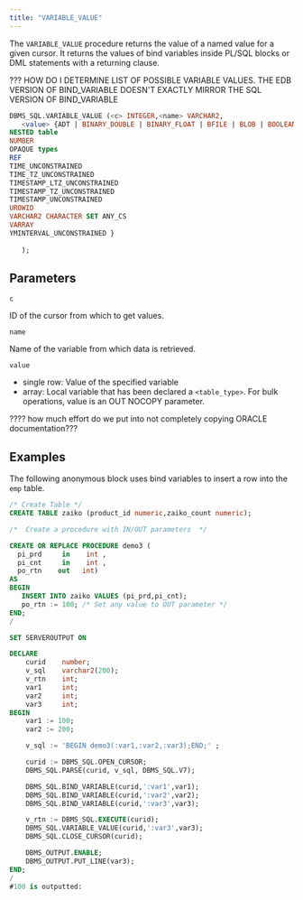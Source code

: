 ```yaml
---
title: "VARIABLE_VALUE"
---
```


The `VARIABLE_VALUE` procedure returns the value of a named value for a given cursor. It returns the values of bind variables inside PL/SQL blocks or DML statements with a returning clause.


??? HOW DO I DETERMINE LIST OF POSSIBLE VARIABLE VALUES. THE EDB VERSION OF BIND_VARIABLE DOESN'T EXACTLY MIRROR THE SQL VERSION OF BIND_VARIABLE
```sql
DBMS_SQL.VARIABLE_VALUE (<c> INTEGER,<name> VARCHAR2,
   <value> {ADT | BINARY_DOUBLE | BINARY_FLOAT | BFILE | BLOB | BOOLEAN | CLOB | DATE | DSINTERVAL_UNCONSTRAINED
NESTED table
NUMBER
OPAQUE types
REF
TIME_UNCONSTRAINED
TIME_TZ_UNCONSTRAINED
TIMESTAMP_LTZ_UNCONSTRAINED
TIMESTAMP_TZ_UNCONSTRAINED
TIMESTAMP_UNCONSTRAINED
UROWID
VARCHAR2 CHARACTER SET ANY_CS
VARRAY
YMINTERVAL_UNCONSTRAINED }
   
   );
```

## Parameters

`c`

ID of the cursor from which to get values.

`name`

Name of the variable from which data is retrieved.

`value`

- single row: Value of the specified variable
- array: Local variable that has been declared a `<table_type>`. For bulk operations, value is an OUT NOCOPY parameter.

???? how much effort do we put into not completely copying ORACLE documentation???


## Examples

The following anonymous block uses bind variables to insert a row into the `emp` table.

```sql
/* Create Table */
CREATE TABLE zaiko (product_id numeric,zaiko_count numeric);

/*  Create a procedure with IN/OUT parameters  */

CREATE OR REPLACE PROCEDURE demo3 ( 
  pi_prd     in    int , 
  pi_cnt     in    int ,
  po_rtn    out   int) 
AS
BEGIN
   INSERT INTO zaiko VALUES (pi_prd,pi_cnt);
   po_rtn := 100; /* Set any value to OUT parameter */
END;
/

SET SERVEROUTPUT ON

DECLARE
    curid    number;
    v_sql    varchar2(200);
    v_rtn    int;
    var1     int;
    var2     int;
    var3     int;
BEGIN
    var1 := 100;
    var2 := 200;

    v_sql := 'BEGIN demo3(:var1,:var2,:var3);END;' ;

    curid := DBMS_SQL.OPEN_CURSOR;
    DBMS_SQL.PARSE(curid, v_sql, DBMS_SQL.V7);

    DBMS_SQL.BIND_VARIABLE(curid,':var1',var1);
    DBMS_SQL.BIND_VARIABLE(curid,':var2',var2);
    DBMS_SQL.BIND_VARIABLE(curid,':var3',var3);

    v_rtn := DBMS_SQL.EXECUTE(curid);
    DBMS_SQL.VARIABLE_VALUE(curid,':var3',var3);
    DBMS_SQL.CLOSE_CURSOR(curid);

    DBMS_OUTPUT.ENABLE;
    DBMS_OUTPUT.PUT_LINE(var3);
END;
/
#100 is outputted:
```
